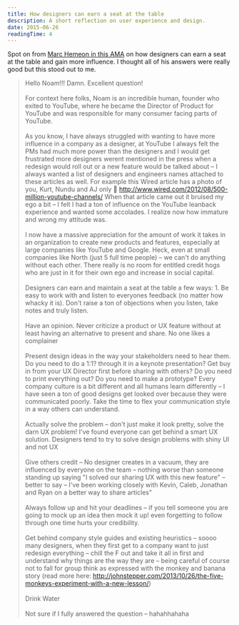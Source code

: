 ```yaml
---
title: How designers can earn a seat at the table
description: A short reflection on user experience and design.
date: 2015-06-26
readingTime: 4
---
```


Spot on from <a href="https://www.designernews.co/stories/51481-ama-marc-hemeon-cofounder-north-designer-at-hodinkee--" target="_blank">Marc Hemeon in this AMA</a> on how designers can earn a seat at the table and gain more influence. I thought all of his answers were really good but this stood out to me.


>Hello Noam!!! Damn. Excellent question!
<br /><br />
For context here folks, Noam is an incredible human, founder who exited to YouTube, where he became the Director of Product for YouTube and was responsible for many consumer facing parts of YouTube.
<br /><br />
As you know, I have always struggled with wanting to have more influence in a company as a designer, at YouTube I always felt the PMs had much more power than the designers and I would get frustrated more designers werent mentioned in the press when a redesign would roll out or a new feature would be talked about &#8211; I always wanted a list of designers and engineers names attached to these articles as well. For example this Wired article has a photo of you, Kurt, Nundu and AJ only 🙁 http://www.wired.com/2012/08/500-million-youtube-channels/ When that article came out it bruised my ego a bit &#8211; I felt I had a ton of influence on the YouTube leanback experience and wanted some accolades. I realize now how immature and wrong my attitude was.
<br /><br />
I now have a massive appreciation for the amount of work it takes in an organization to create new products and features, especially at large companies like YouTube and Google. Heck, even at small companies like North (just 5 full time people) &#8211; we can't do anything without each other. There really is no room for entitled credit hogs who are just in it for their own ego and increase in social capital.
<br /><br />
Designers can earn and maintain a seat at the table a few ways: 1. Be easy to work with and listen to everyones feedback (no matter how whacky it is). Don't raise a ton of objections when you listen, take notes and truly listen.
<br /><br />
Have an opinion. Never criticize a product or UX feature without at least having an alternative to present and share. No one likes a complainer
<br /><br />
Present design ideas in the way your stakeholders need to hear them. Do you need to do a 1:1? through it in a keynote presentation? Get buy in from your UX Director first before sharing with others? Do you need to print everything out? Do you need to make a prototype? Every company culture is a bit different and all humans learn differently &#8211; I have seen a ton of good designs get looked over because they were communicated poorly. Take the time to flex your communication style in a way others can understand.
<br /><br />
Actually solve the problem &#8211; don't just make it look pretty, solve the darn UX problem! I've found everyone can get behind a smart UX solution. Designers tend to try to solve design problems with shiny UI and not UX
<br /><br />
Give others credit &#8211; No designer creates in a vacuum, they are influenced by everyone on the team &#8211; nothing worse than someone standing up saying "I solved our sharing UX with this new feature" &#8211; better to say &#8211; I've been working closely with Kevin, Caleb, Jonathan and Ryan on a better way to share articles"
<br /><br />
Always follow up and hit your deadlines &#8211; if you tell someone you are going to mock up an idea then mock it up! even forgetting to follow through one time hurts your credibility.
<br /><br />
Get behind company style guides and existing heuristics &#8211; soooo many designers, when they first get to a company want to just redesign everything &#8211; chill the F out and take it all in first and understand why things are the way they are &#8211; being careful of course not to fall for group think as expressed with the monkey and banana story (read more here: http://johnstepper.com/2013/10/26/the-five-monkeys-experiment-with-a-new-lesson/)
<br /><br />
Drink Water
<br /><br />
Not sure if I fully answered the question &#8211; hahahhahaha